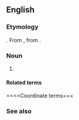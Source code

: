 ==English==

===Etymology===
{{compound|en|north|man}}. From {{inh|en|ang|Norþmann}}, from {{m|ang|[[norþ]]+[[mann]]}}.

===Noun===
{{en-noun|Northmen}}

# {{synonym of|en|Norse}}

====Related terms====
{{rel3|en|
|Norman
}}

====Coordinate terms===
{{col3|en|
|Norseman
}}

===See also===
{{col3|en|
|Eastman
|Westman
}}